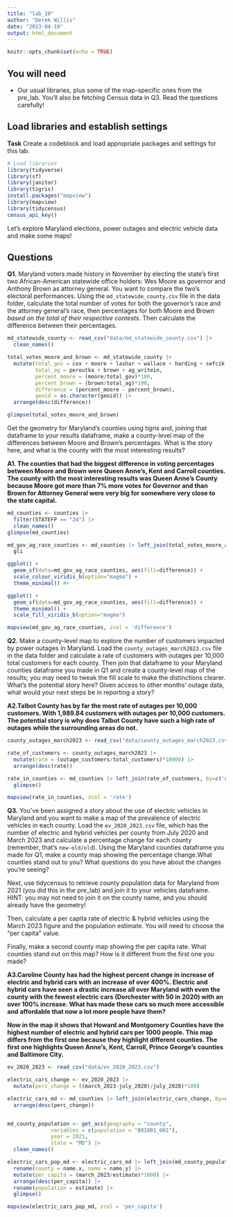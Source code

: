 ```yaml
---
title: "lab_10"
author: "Derek Willis"
date: "2023-04-19"
output: html_document
---
```


```r
knitr::opts_chunk$set(echo = TRUE)
```

## You will need

* Our usual libraries, plus some of the map-specific ones from the pre_lab. You'll also be fetching Census data in Q3. Read the questions carefully!

## Load libraries and establish settings

**Task** Create a codeblock and load appropriate packages and settings for this lab.

```r
# Load libraries
library(tidyverse)
library(sf)
library(janitor)
library(tigris)
install.packages("mapview")
library(mapview)
library(tidycensus)
census_api_key()
```

Let's explore Maryland elections, power outages and electric vehicle data and make some maps! 

## Questions 

**Q1.** Maryland voters made history in November by electing the state's first two African-American statewide office holders: Wes Moore as governor and Anthony Brown as attorney general. You want to compare the two's electoral performances. Using the `md_statewide_county.csv` file in the data folder, calculate the total number of votes for both the governor's race and the attorney general's race, then percentages for both Moore and Brown _based on the total of their respective contests_. Then calculate the difference between their percentages.

```r
md_statewide_county <- read_csv("data/md_statewide_county.csv") |> 
  clean_names()

total_votes_moore_and_brown <- md_statewide_county |> 
  mutate(total_gov = cox + moore + lashar + wallace + harding + sefcik + gov_writein,
         total_ag = peroutka + brown + ag_writein,
         percent_moore = (moore/total_gov)*100,
         percent_brown = (brown/total_ag)*100,
         difference = (percent_moore - percent_brown),
         geoid = as.character(geoid)) |> 
  arrange(desc(difference))

glimpse(total_votes_moore_and_brown)

```

Get the geometry for Maryland's counties using tigris and, joining that dataframe to your results dataframe, make a county-level map of the differences between Moore and Brown's percentages. What is the story here, and what is the county with the most interesting results?

**A1. The counties that had the biggest difference in voting percentages between Moore and Brown were Queen Anne's, Kent and Carroll counties. The county with the most interesting results was Queen Anne's County because Moore got more than 7% more votes for Governor and than Brown for Attorney General were very big for somewhere very close to the state capital.** 

```r
md_counties <- counties |>
  filter(STATEFP == "24") |> 
  clean_names()
glimpse(md_counties)

md_gov_ag_race_counties <- md_counties |> left_join(total_votes_moore_and_brown, join_by(geoid)) |> 
  gli

ggplot() +
  geom_sf(data=md_gov_ag_race_counties, aes(fill=difference)) +
  scale_colour_viridis_b(option="magma") +
  theme_minimal() #+

ggplot() +
  geom_sf(data=md_gov_ag_race_counties, aes(fill=difference)) +
  theme_minimal() +
  scale_fill_viridis_b(option="magma")

mapview(md_gov_ag_race_counties, zcol = 'difference')
```

**Q2.** Make a county-level map to explore the number of customers impacted by power outages in Maryland. Load the `county_outages_march2023.csv` file in the data folder and calculate a rate of customers with outages per 10,000 total customers for each county. Then join that dataframe to your Maryland counties dataframe you made in Q1 and create a county-level map of the results; you may need to tweak the fill scale to make the distinctions clearer. What's the potential story here? Given access to other months' outage data, what would your next steps be in reporting a story?

**A2.Talbot County has by far the most rate of outages per 10,000 customers. With 1,989.84 customers with outages per 10,000 customers. The potential story is why does Talbot County have such a high rate of outages while the surrounding areas do not. ** 

```r
county_outages_march2023 <- read_csv("data/county_outages_march2023.csv")

rate_of_customers <- county_outages_march2023 |> 
  mutate(rate = (outage_customers/total_customers)*10000) |>
  arrange(desc(rate))

rate_in_counties <- md_counties |> left_join(rate_of_customers, by=c('name'='county')) |>
  glimpse()

mapview(rate_in_counties, zcol = 'rate')

```

**Q3.** You've been assigned a story about the use of electric vehicles in Maryland and you want to make a map of the prevalence of electric vehicles in each county. Load the `ev_2020_2023.csv` file, which has the number of electric and hybrid vehicles per county from July 2020 and March 2023 and calculate a percentage change for each county (remember, that's `new-old/old`). Using the Maryland counties dataframe you made for Q1, make a county map showing the percentage change.What counties stand out to you? What questions do you have about the changes you're seeing?

Next, use tidycensus to retrieve county population data for Maryland from 2021 (you did this in the pre_lab) and join it to your vehicles dataframe. HINT: you may not need to join it on the county name, and you should already have the geometry!

Then, calculate a per capita rate of electric & hybrid vehicles using the March 2023 figure and the population estimate. You will need to choose the "per capita" value.

Finally, make a second county map showing the per capita rate. What counties stand out on this map? How is it different from the first one you made?

**A3.Caroline County has had the highest percent change in increase of electric and hybrid cars with an increase of over 400%. Electric and hybrid cars have seen a drastic increase all over Maryland with even the county with the fewest electric cars (Dorchester with 50 in 2020) with an over 100% increase. What has made these cars so much more accessible and affordable that now a lot more people have them?**

**Now in the map it shows that Howard and Montgomery Counties have the highest number of electric and hybrid cars per 1000 people. This map differs from the first one because they highlight different counties. The first one highlights Queen Anne's, Kent, Carroll, Prince George's counties and Baltimore City.**

```r
ev_2020_2023 <- read_csv("data/ev_2020_2023.csv")

electric_cars_change <- ev_2020_2023 |> 
  mutate(perc_change = ((march_2023-july_2020)/july_2020)*100)

electric_cars_md <- md_counties |> left_join(electric_cars_change, by=c('name'='county')) |> 
  arrange(desc(perc_change))


md_county_population <- get_acs(geography = "county",
              variables = c(population = "B01001_001"),
              year = 2021,
              state = "MD") |> 
  clean_names()

electric_cars_pop_md <- electric_cars_md |> left_join(md_county_population, join_by(geoid)) |> 
  rename(county = name.x, name = name.y) |> 
  mutate(per_capita = (march_2023/estimate)*1000) |> 
  arrange(desc(per_capita)) |> 
  rename(population = estimate) |> 
  glimpse()

mapview(electric_cars_pop_md, zcol = 'per_capita')

```

